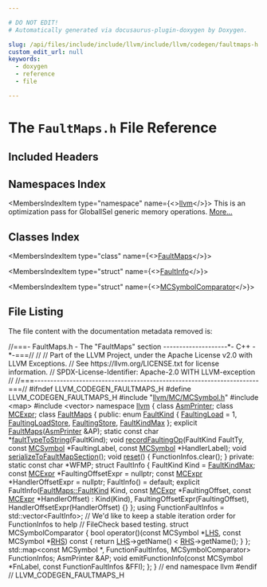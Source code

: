 ```yaml
---

# DO NOT EDIT!
# Automatically generated via docusaurus-plugin-doxygen by Doxygen.

slug: /api/files/include/include/llvm/include/llvm/codegen/faultmaps-h
custom_edit_url: null
keywords:
  - doxygen
  - reference
  - file

---
```





# The `FaultMaps.h` File Reference

<DoxygenPage pluginConfig={pluginConfig}>



## Included Headers

<IncludesList>
<IncludesListItem
  filePath="llvm/MC/MCSymbol.h"
  permalink="/docs/api/files/include/include/llvm/include/llvm/mc/mcsymbol-h"
  isLocal="true" />
<IncludesListItem
  filePath="map"
  permalink=""
  isLocal="false" />
<IncludesListItem
  filePath="vector"
  permalink=""
  isLocal="false" />
</IncludesList>

## Namespaces Index

<MembersIndex>

<MembersIndexItem
  type="namespace"
  name={<><a href="/docs/api/namespaces/llvm">llvm</a></>}>
This is an optimization pass for GlobalISel generic memory operations. <a href="/docs/api/namespaces/llvm/#details">More...</a>
</MembersIndexItem>

</MembersIndex>

## Classes Index

<MembersIndex>

<MembersIndexItem
  type="class"
  name={<><a href="/docs/api/classes/llvm/faultmaps">FaultMaps</a></>}>
</MembersIndexItem>

<MembersIndexItem
  type="struct"
  name={<><a href="/docs/api/structs/llvm/faultmaps/faultinfo">FaultInfo</a></>}>
</MembersIndexItem>

<MembersIndexItem
  type="struct"
  name={<><a href="/docs/api/structs/llvm/faultmaps/mcsymbolcomparator">MCSymbolComparator</a></>}>
</MembersIndexItem>

</MembersIndex>


## File Listing

The file content with the documentation metadata removed is:

<ProgramListing>

<Link id="l00001" /><CodeLine lineNumber="1"><span class="doxyHighlightComment">//===- FaultMaps.h - The &quot;FaultMaps&quot; section --------------------&#42;- C++ -&#42;-===//</span></CodeLine>
<Link id="l00002" /><CodeLine lineNumber="2"><span class="doxyHighlightComment">//</span></CodeLine>
<Link id="l00003" /><CodeLine lineNumber="3"><span class="doxyHighlightComment">// Part of the LLVM Project, under the Apache License v2.0 with LLVM Exceptions.</span></CodeLine>
<Link id="l00004" /><CodeLine lineNumber="4"><span class="doxyHighlightComment">// See https://llvm.org/LICENSE.txt for license information.</span></CodeLine>
<Link id="l00005" /><CodeLine lineNumber="5"><span class="doxyHighlightComment">// SPDX-License-Identifier: Apache-2.0 WITH LLVM-exception</span></CodeLine>
<Link id="l00006" /><CodeLine lineNumber="6"><span class="doxyHighlightComment">//</span></CodeLine>
<Link id="l00007" /><CodeLine lineNumber="7"><span class="doxyHighlightComment">//===----------------------------------------------------------------------===//</span></CodeLine>
<Link id="l00008" /><CodeLine lineNumber="8"></CodeLine>
<Link id="l00009" /><CodeLine lineNumber="9"><span class="doxyHighlightPreprocessor">#ifndef LLVM&#95;CODEGEN&#95;FAULTMAPS&#95;H</span></CodeLine>
<Link id="l00010" /><CodeLine lineNumber="10"><span class="doxyHighlightPreprocessor">#define LLVM&#95;CODEGEN&#95;FAULTMAPS&#95;H</span></CodeLine>
<Link id="l00011" /><CodeLine lineNumber="11"></CodeLine>
<Link id="l00012" /><CodeLine lineNumber="12"><span class="doxyHighlightPreprocessor">#include &quot;<a href="/docs/api/files/include/include/llvm/include/llvm/mc/mcsymbol-h">llvm/MC/MCSymbol.h</a>&quot;</span></CodeLine>
<Link id="l00013" /><CodeLine lineNumber="13"><span class="doxyHighlightPreprocessor">#include &lt;map&gt;</span></CodeLine>
<Link id="l00014" /><CodeLine lineNumber="14"><span class="doxyHighlightPreprocessor">#include &lt;vector&gt;</span></CodeLine>
<Link id="l00015" /><CodeLine lineNumber="15"></CodeLine>
<Link id="l00016" /><CodeLine lineNumber="16"><span class="doxyHighlightKeyword">namespace </span><span class="doxyHighlight"><a href="/docs/api/namespaces/llvm">llvm</a> &#123;</span></CodeLine>
<Link id="l00017" /><CodeLine lineNumber="17"></CodeLine>
<Link id="l00018" /><CodeLine lineNumber="18"><span class="doxyHighlightKeyword">class </span><span class="doxyHighlight"><a href="/docs/api/classes/llvm/asmprinter">AsmPrinter</a>;</span></CodeLine>
<Link id="l00019" /><CodeLine lineNumber="19"><span class="doxyHighlightKeyword">class </span><span class="doxyHighlight"><a href="/docs/api/classes/llvm/mcexpr">MCExpr</a>;</span></CodeLine>
<Link id="l00020" /><CodeLine lineNumber="20"></CodeLine>
<Link id="l00021" /><CodeLine lineNumber="21" lineLink="/docs/api/classes/llvm/faultmaps"><span class="doxyHighlightKeyword">class </span><span class="doxyHighlight"><a href="/docs/api/classes/llvm/faultmaps/#a4431f43b7c7715ea19947d44fc1e339e">FaultMaps</a> &#123;</span></CodeLine>
<Link id="l00022" /><CodeLine lineNumber="22"><span class="doxyHighlightKeyword">public</span><span class="doxyHighlight">:</span></CodeLine>
<Link id="l00023" /><CodeLine lineNumber="23" lineLink="/docs/api/classes/llvm/faultmaps/#a2ac4523a1a2880c65cac16a68fefa123"><span class="doxyHighlight">  </span><span class="doxyHighlightKeyword">enum</span><span class="doxyHighlight"> <a href="/docs/api/classes/llvm/faultmaps/#a2ac4523a1a2880c65cac16a68fefa123">FaultKind</a> &#123;</span></CodeLine>
<Link id="l00024" /><CodeLine lineNumber="24" lineLink="/docs/api/classes/llvm/faultmaps/#a2ac4523a1a2880c65cac16a68fefa123a11eb6aedffada640b78f927ef5937360"><span class="doxyHighlight">    <a href="/docs/api/classes/llvm/faultmaps/#a2ac4523a1a2880c65cac16a68fefa123a11eb6aedffada640b78f927ef5937360">FaultingLoad</a> = 1,</span></CodeLine>
<Link id="l00025" /><CodeLine lineNumber="25" lineLink="/docs/api/classes/llvm/faultmaps/#a2ac4523a1a2880c65cac16a68fefa123a045fdd1bd602d4abd06bcb87c4e2fa36"><span class="doxyHighlight">    <a href="/docs/api/classes/llvm/faultmaps/#a2ac4523a1a2880c65cac16a68fefa123a045fdd1bd602d4abd06bcb87c4e2fa36">FaultingLoadStore</a>,</span></CodeLine>
<Link id="l00026" /><CodeLine lineNumber="26" lineLink="/docs/api/classes/llvm/faultmaps/#a2ac4523a1a2880c65cac16a68fefa123a94dec9b981887e8ce6dacf74b89fbd56"><span class="doxyHighlight">    <a href="/docs/api/classes/llvm/faultmaps/#a2ac4523a1a2880c65cac16a68fefa123a94dec9b981887e8ce6dacf74b89fbd56">FaultingStore</a>,</span></CodeLine>
<Link id="l00027" /><CodeLine lineNumber="27" lineLink="/docs/api/classes/llvm/faultmaps/#a2ac4523a1a2880c65cac16a68fefa123a9b39cb664cbe64ecfba3f4bf6e81958c"><span class="doxyHighlight">    <a href="/docs/api/classes/llvm/faultmaps/#a2ac4523a1a2880c65cac16a68fefa123a9b39cb664cbe64ecfba3f4bf6e81958c">FaultKindMax</a></span></CodeLine>
<Link id="l00028" /><CodeLine lineNumber="28"><span class="doxyHighlight">  &#125;;</span></CodeLine>
<Link id="l00029" /><CodeLine lineNumber="29"></CodeLine>
<Link id="l00030" /><CodeLine lineNumber="30"><span class="doxyHighlight">  </span><span class="doxyHighlightKeyword">explicit</span><span class="doxyHighlight"> <a href="/docs/api/classes/llvm/faultmaps/#a4431f43b7c7715ea19947d44fc1e339e">FaultMaps</a>(<a href="/docs/api/classes/llvm/asmprinter">AsmPrinter</a> &amp;AP);</span></CodeLine>
<Link id="l00031" /><CodeLine lineNumber="31"></CodeLine>
<Link id="l00032" /><CodeLine lineNumber="32"><span class="doxyHighlight">  </span><span class="doxyHighlightKeyword">static</span><span class="doxyHighlight"> </span><span class="doxyHighlightKeyword">const</span><span class="doxyHighlight"> </span><span class="doxyHighlightKeywordType">char</span><span class="doxyHighlight"> &#42;<a href="/docs/api/classes/llvm/faultmaps/#a5eeb5f9513881619c33894b99d0766be">faultTypeToString</a>(FaultKind);</span></CodeLine>
<Link id="l00033" /><CodeLine lineNumber="33"></CodeLine>
<Link id="l00034" /><CodeLine lineNumber="34"><span class="doxyHighlight">  </span><span class="doxyHighlightKeywordType">void</span><span class="doxyHighlight"> <a href="/docs/api/classes/llvm/faultmaps/#a2e27ea385fabb6471aea3a5e37d3dd09">recordFaultingOp</a>(FaultKind FaultTy, </span><span class="doxyHighlightKeyword">const</span><span class="doxyHighlight"> <a href="/docs/api/classes/llvm/mcsymbol">MCSymbol</a> &#42;FaultingLabel,</span></CodeLine>
<Link id="l00035" /><CodeLine lineNumber="35"><span class="doxyHighlight">                        </span><span class="doxyHighlightKeyword">const</span><span class="doxyHighlight"> <a href="/docs/api/classes/llvm/mcsymbol">MCSymbol</a> &#42;HandlerLabel);</span></CodeLine>
<Link id="l00036" /><CodeLine lineNumber="36"><span class="doxyHighlight">  </span><span class="doxyHighlightKeywordType">void</span><span class="doxyHighlight"> <a href="/docs/api/classes/llvm/faultmaps/#a393b0f5b51aef71d44cc36b4e7b048a7">serializeToFaultMapSection</a>();</span></CodeLine>
<Link id="l00037" /><CodeLine lineNumber="37" lineLink="/docs/api/classes/llvm/faultmaps/#a7cc3e837e56091d0435f38f623b9339f"><span class="doxyHighlight">  </span><span class="doxyHighlightKeywordType">void</span><span class="doxyHighlight"> <a href="/docs/api/classes/llvm/faultmaps/#a7cc3e837e56091d0435f38f623b9339f">reset</a>() &#123;</span></CodeLine>
<Link id="l00038" /><CodeLine lineNumber="38"><span class="doxyHighlight">    FunctionInfos.clear();</span></CodeLine>
<Link id="l00039" /><CodeLine lineNumber="39"><span class="doxyHighlight">  &#125;</span></CodeLine>
<Link id="l00040" /><CodeLine lineNumber="40"></CodeLine>
<Link id="l00041" /><CodeLine lineNumber="41"><span class="doxyHighlightKeyword">private</span><span class="doxyHighlight">:</span></CodeLine>
<Link id="l00042" /><CodeLine lineNumber="42"><span class="doxyHighlight">  </span><span class="doxyHighlightKeyword">static</span><span class="doxyHighlight"> </span><span class="doxyHighlightKeyword">const</span><span class="doxyHighlight"> </span><span class="doxyHighlightKeywordType">char</span><span class="doxyHighlight"> &#42;WFMP;</span></CodeLine>
<Link id="l00043" /><CodeLine lineNumber="43"></CodeLine>
<Link id="l00044" /><CodeLine lineNumber="44"><span class="doxyHighlight">  </span><span class="doxyHighlightKeyword">struct </span><span class="doxyHighlight">FaultInfo &#123;</span></CodeLine>
<Link id="l00045" /><CodeLine lineNumber="45"><span class="doxyHighlight">    FaultKind Kind = <a href="/docs/api/classes/llvm/faultmaps/#a2ac4523a1a2880c65cac16a68fefa123a9b39cb664cbe64ecfba3f4bf6e81958c">FaultKindMax</a>;</span></CodeLine>
<Link id="l00046" /><CodeLine lineNumber="46"><span class="doxyHighlight">    </span><span class="doxyHighlightKeyword">const</span><span class="doxyHighlight"> <a href="/docs/api/classes/llvm/mcexpr">MCExpr</a> &#42;FaultingOffsetExpr = </span><span class="doxyHighlightKeyword">nullptr</span><span class="doxyHighlight">;</span></CodeLine>
<Link id="l00047" /><CodeLine lineNumber="47"><span class="doxyHighlight">    </span><span class="doxyHighlightKeyword">const</span><span class="doxyHighlight"> <a href="/docs/api/classes/llvm/mcexpr">MCExpr</a> &#42;HandlerOffsetExpr = </span><span class="doxyHighlightKeyword">nullptr</span><span class="doxyHighlight">;</span></CodeLine>
<Link id="l00048" /><CodeLine lineNumber="48"></CodeLine>
<Link id="l00049" /><CodeLine lineNumber="49"><span class="doxyHighlight">    FaultInfo() = </span><span class="doxyHighlightKeywordFlow">default</span><span class="doxyHighlight">;</span></CodeLine>
<Link id="l00050" /><CodeLine lineNumber="50"></CodeLine>
<Link id="l00051" /><CodeLine lineNumber="51"><span class="doxyHighlight">    </span><span class="doxyHighlightKeyword">explicit</span><span class="doxyHighlight"> FaultInfo(<a href="/docs/api/classes/llvm/faultmaps/#a2ac4523a1a2880c65cac16a68fefa123">FaultMaps::FaultKind</a> Kind, </span><span class="doxyHighlightKeyword">const</span><span class="doxyHighlight"> <a href="/docs/api/classes/llvm/mcexpr">MCExpr</a> &#42;FaultingOffset,</span></CodeLine>
<Link id="l00052" /><CodeLine lineNumber="52"><span class="doxyHighlight">                       </span><span class="doxyHighlightKeyword">const</span><span class="doxyHighlight"> <a href="/docs/api/classes/llvm/mcexpr">MCExpr</a> &#42;HandlerOffset)</span></CodeLine>
<Link id="l00053" /><CodeLine lineNumber="53"><span class="doxyHighlight">        : Kind(Kind), FaultingOffsetExpr(FaultingOffset),</span></CodeLine>
<Link id="l00054" /><CodeLine lineNumber="54"><span class="doxyHighlight">          HandlerOffsetExpr(HandlerOffset) &#123;&#125;</span></CodeLine>
<Link id="l00055" /><CodeLine lineNumber="55"><span class="doxyHighlight">  &#125;;</span></CodeLine>
<Link id="l00056" /><CodeLine lineNumber="56"></CodeLine>
<Link id="l00057" /><CodeLine lineNumber="57"><span class="doxyHighlight">  </span><span class="doxyHighlightKeyword">using </span><span class="doxyHighlight">FunctionFaultInfos = std::vector&lt;FaultInfo&gt;;</span></CodeLine>
<Link id="l00058" /><CodeLine lineNumber="58"></CodeLine>
<Link id="l00059" /><CodeLine lineNumber="59"><span class="doxyHighlight">  </span><span class="doxyHighlightComment">// We&#39;d like to keep a stable iteration order for FunctionInfos to help</span></CodeLine>
<Link id="l00060" /><CodeLine lineNumber="60"><span class="doxyHighlight">  </span><span class="doxyHighlightComment">// FileCheck based testing.</span></CodeLine>
<Link id="l00061" /><CodeLine lineNumber="61"><span class="doxyHighlight">  </span><span class="doxyHighlightKeyword">struct </span><span class="doxyHighlight">MCSymbolComparator &#123;</span></CodeLine>
<Link id="l00062" /><CodeLine lineNumber="62"><span class="doxyHighlight">    </span><span class="doxyHighlightKeywordType">bool</span><span class="doxyHighlight"> operator()(</span><span class="doxyHighlightKeyword">const</span><span class="doxyHighlight"> MCSymbol &#42;<a href="/docs/api/files/lib/lib/target/lib/target/x86/x86partialreduction-cpp/#a9e1483f7215664a2315c53c3558d9a8d">LHS</a>, </span><span class="doxyHighlightKeyword">const</span><span class="doxyHighlight"> MCSymbol &#42;<a href="/docs/api/files/lib/lib/target/lib/target/x86/x86partialreduction-cpp/#a87b8bfbbe9d8f7146d7f20a5fb42efd0">RHS</a>)</span><span class="doxyHighlightKeyword"> const </span><span class="doxyHighlight">&#123;</span></CodeLine>
<Link id="l00063" /><CodeLine lineNumber="63"><span class="doxyHighlight">      </span><span class="doxyHighlightKeywordFlow">return</span><span class="doxyHighlight"> <a href="/docs/api/files/lib/lib/target/lib/target/x86/x86partialreduction-cpp/#a9e1483f7215664a2315c53c3558d9a8d">LHS</a>-&gt;getName() &lt; <a href="/docs/api/files/lib/lib/target/lib/target/x86/x86partialreduction-cpp/#a87b8bfbbe9d8f7146d7f20a5fb42efd0">RHS</a>-&gt;getName();</span></CodeLine>
<Link id="l00064" /><CodeLine lineNumber="64"><span class="doxyHighlight">    &#125;</span></CodeLine>
<Link id="l00065" /><CodeLine lineNumber="65"><span class="doxyHighlight">  &#125;;</span></CodeLine>
<Link id="l00066" /><CodeLine lineNumber="66"></CodeLine>
<Link id="l00067" /><CodeLine lineNumber="67"><span class="doxyHighlight">  std::map&lt;const MCSymbol &#42;, FunctionFaultInfos, MCSymbolComparator&gt;</span></CodeLine>
<Link id="l00068" /><CodeLine lineNumber="68"><span class="doxyHighlight">      FunctionInfos;</span></CodeLine>
<Link id="l00069" /><CodeLine lineNumber="69"><span class="doxyHighlight">  AsmPrinter &amp;AP;</span></CodeLine>
<Link id="l00070" /><CodeLine lineNumber="70"></CodeLine>
<Link id="l00071" /><CodeLine lineNumber="71"><span class="doxyHighlight">  </span><span class="doxyHighlightKeywordType">void</span><span class="doxyHighlight"> emitFunctionInfo(</span><span class="doxyHighlightKeyword">const</span><span class="doxyHighlight"> MCSymbol &#42;FnLabel, </span><span class="doxyHighlightKeyword">const</span><span class="doxyHighlight"> FunctionFaultInfos &amp;FFI);</span></CodeLine>
<Link id="l00072" /><CodeLine lineNumber="72"><span class="doxyHighlight">&#125;;</span></CodeLine>
<Link id="l00073" /><CodeLine lineNumber="73"></CodeLine>
<Link id="l00074" /><CodeLine lineNumber="74"><span class="doxyHighlight">&#125; </span><span class="doxyHighlightComment">// end namespace llvm</span></CodeLine>
<Link id="l00075" /><CodeLine lineNumber="75"></CodeLine>
<Link id="l00076" /><CodeLine lineNumber="76"><span class="doxyHighlightPreprocessor">#endif </span><span class="doxyHighlightComment">// LLVM&#95;CODEGEN&#95;FAULTMAPS&#95;H</span></CodeLine>

</ProgramListing>


</DoxygenPage>

